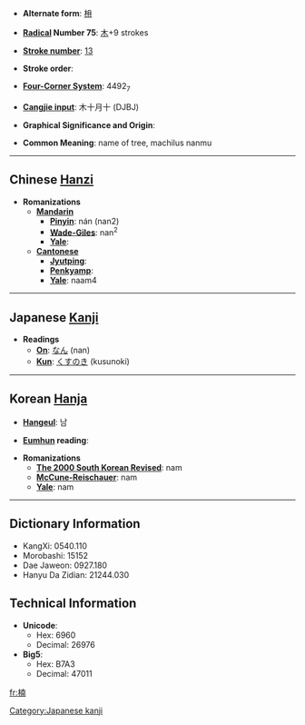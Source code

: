 * '''Alternate form''': [[枏]]

* '''[[Wiktionary:Chinese radical index| Radical]] Number 75''': [[Wiktionary:Chinese radical index 木|木]]+9 strokes

* '''[[Wiktionary:Chinese total strokes index|Stroke number]]''': [[Wiktionary:Chinese total strokes index 13|13]]

* '''Stroke order''': 

* '''[[Wiktionary:Chinese four corner index|Four-Corner System]]''': 4492<sub>7</sub>

* '''[[Wiktionary:Chinese Cangjie index|Cangjie input]]''': 木十月十 (DJBJ)

* '''Graphical Significance and Origin''': 

* '''Common Meaning''': name of tree, machilus nanmu

----

== Chinese [[Hanzi]] ==

* '''Romanizations'''
** '''[[Mandarin]]'''
*** '''[[Pinyin]]''': nán (nan2)
*** '''[[Wade-Giles]]''': nan<sup>2</sup>
*** '''[[Yale]]''': 
** '''[[Cantonese]]'''
*** '''[[Jyutping]]''':
*** '''[[Penkyamp]]''': 
*** '''[[Yale]]''': naam4


----

== Japanese [[Kanji]] ==

* '''Readings'''
** '''[[On]]''': [[なん]] (nan)
** '''[[Kun]]''': [[くすのき]] (kusunoki)


----

== Korean [[Hanja]] ==

* '''[[Hangeul]]''': 남

* '''[[Eumhun]] reading''': 

* '''Romanizations'''
** '''[[The 2000 South Korean Revised Romanization|The 2000 South Korean Revised]]''': nam
** '''[[McCune-Reischauer]]''': nam
** '''[[Yale]]''': nam

----

== Dictionary Information ==

* KangXi: 0540.110
* Morobashi: 15152
* Dae Jaweon: 0927.180
* Hanyu Da Zidian: 21244.030

== Technical Information ==

* '''Unicode''':
** Hex: 6960
** Decimal: 26976
* '''Big5''':
** Hex: B7A3
** Decimal: 47011

[[Category:Japanese kanji]]

[[fr:楠]]